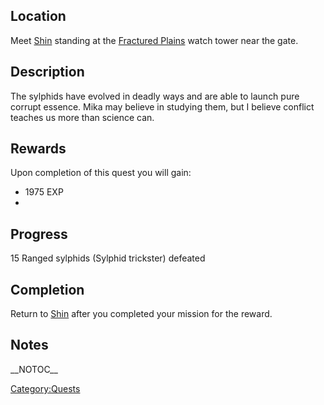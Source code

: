 {{Questbox
|name=Fractured Plain - Corruption Caster
|category=Quests
| level = 
| levelreq = ???
|start=[[Shin]]
|end=[[Shin]]
|experience = 1975 EXP
|money={{cost|115}}
|previous=
|next=
}}
==Location==
Meet [[Shin]] standing at the [[Fractured Plains]] watch tower near the gate.
==Description==
The sylphids have evolved in deadly ways and are able to launch pure corrupt essence. Mika may believe in studying them, but I believe conflict teaches us more than science can.
==Rewards==
Upon completion of this quest you will gain:
*1975 EXP
*{{cost|115}}
==Progress==
15 Ranged sylphids (Sylphid trickster) defeated
==Completion==
Return to [[Shin]] after you completed your mission for the reward.

==Notes==

[[Category:Quests]]

__NOTOC__